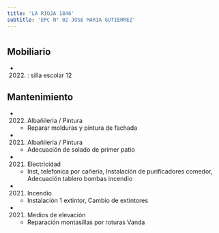 ```yaml
---
title: 'LA RIOJA 1846'
subtitle: 'EPC N° 02 JOSE MARIA GUTIERREZ'
---
```


#


## Mobiliario

*  (2022) : silla escolar 12 





## Mantenimiento

*  (2022) Albañileria / Pintura 
    + Reparar molduras y pintura de fachada

*  (2021) Albañileria / Pintura 
    + Adecuación de solado de primer patio

*  (2021) Electricidad 
    + Inst, telefonica por cañeria, Instalación de purificadores comedor, Adecuación tablero bombas incendio

*  (2021) Incendio 
    + Instalación 1 extintor, Cambio  de extintores

*  (2021) Medios de elevación 
    + Reparación montasillas por roturas Vanda



